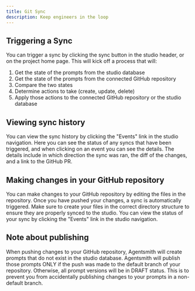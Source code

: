 ```yaml
---
title: Git Sync
description: Keep engineers in the loop
---
```


## Triggering a Sync

You can trigger a sync by clicking the sync button in the studio header, or on the project home page.
This will kick off a process that will:

1. Get the state of the prompts from the studio database
2. Get the state of the prompts from the connected GitHub repository
3. Compare the two states
4. Determine actions to take (create, update, delete)
5. Apply those actions to the connected GitHub repository or the studio database

## Viewing sync history

You can view the sync history by clicking the "Events" link in the studio navigation.
Here you can see the status of any syncs that have been triggered, and when clicking on an event you can see the details.
The details include in which direction the sync was ran, the diff of the changes, and a link to the GitHub PR.

## Making changes in your GitHub repository

You can make changes to your GitHub repository by editing the files in the repository.
Once you have pushed your changes, a sync is automatically triggered.
Make sure to create your files in the correct directory structure to ensure they are properly synced to the studio.
You can view the status of your sync by clicking the "Events" link in the studio navigation.

## Note about publishing

When pushing changes to your GitHub repository, Agentsmith will create prompts that do not exist in the studio database.
Agentsmith will publish those prompts ONLY if the push was made to the default branch of your repository.
Otherwise, all prompt versions will be in DRAFT status.
This is to prevent you from accidentally publishing changes to your prompts in a non-default branch.
